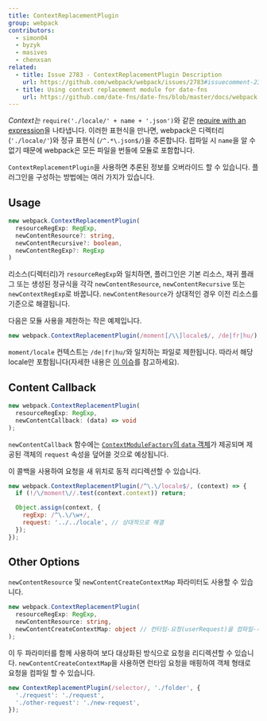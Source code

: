 ```yaml
---
title: ContextReplacementPlugin
group: webpack
contributors:
  - simon04
  - byzyk
  - masives
  - chenxsan
related:
  - title: Issue 2783 - ContextReplacementPlugin Description
    url: https://github.com/webpack/webpack/issues/2783#issuecomment-234137265
  - title: Using context replacement module for date-fns
    url: https://github.com/date-fns/date-fns/blob/master/docs/webpack.md
---
```


_Context는_ `require('./locale/' + name + '.json')`와 같은 [require with an expression](/guides/dependency-management/#require-with-expression)을 나타냅니다. 이러한 표현식을 만나면, webpack은 디렉터리 (`'./locale/'`)와 정규 표현식 (`/^.*\.json$/`)을 추론합니다. 컴파일 시 `name`을 알 수 없기 때문에 webpack은 모든 파일을 번들에 모듈로 포함합니다.

`ContextReplacementPlugin`을 사용하면 추론된 정보를 오버라이드 할 수 있습니다. 플러그인을 구성하는 방법에는 여러 가지가 있습니다.

## Usage

```typescript
new webpack.ContextReplacementPlugin(
  resourceRegExp: RegExp,
  newContentResource?: string,
  newContentRecursive?: boolean,
  newContentRegExp?: RegExp
)
```

리소스(디렉터리)가 `resourceRegExp`와 일치하면, 플러그인은 기본 리소스, 재귀 플래그 또는 생성된 정규식을 각각 `newContentResource`, `newContentRecursive` 또는 `newContextRegExp`로 바꿉니다. `newContentResource`가 상대적인 경우 이전 리소스를 기준으로 해결됩니다.

다음은 모듈 사용을 제한하는 작은 예제입니다.

```javascript
new webpack.ContextReplacementPlugin(/moment[/\\]locale$/, /de|fr|hu/);
```

`moment/locale` 컨텍스트는 `/de|fr|hu/`와 일치하는 파일로 제한됩니다. 따라서 해당 locale만 포함됩니다(자세한 내용은 [이 이슈](https://github.com/moment/moment/issues/2373)를 참고하세요).

## Content Callback

```typescript
new webpack.ContextReplacementPlugin(
  resourceRegExp: RegExp,
  newContentCallback: (data) => void
);
```

`newContentCallback` 함수에는 [`ContextModuleFactory`의 `data` 객체](/api/plugins/module-factories/)가 제공되며 제공된 객체의 `request` 속성을 덮어쓸 것으로 예상됩니다.

이 콜백을 사용하여 요청을 새 위치로 동적 리디렉션할 수 있습니다.

```javascript
new webpack.ContextReplacementPlugin(/^\.\/locale$/, (context) => {
  if (!/\/moment\//.test(context.context)) return;

  Object.assign(context, {
    regExp: /^\.\/\w+/,
    request: '../../locale', // 상대적으로 해결
  });
});
```

## Other Options

`newContentResource` 및 `newContentCreateContextMap` 파라미터도 사용할 수 있습니다.

```typescript
new webpack.ContextReplacementPlugin(
  resourceRegExp: RegExp,
  newContentResource: string,
  newContentCreateContextMap: object // 런타임-요청(userRequest)을 컴파일-시간-요청(request)으로 매핑
);
```

이 두 파라미터를 함께 사용하여 보다 대상화된 방식으로 요청을 리디렉션할 수 있습니다. `newContentCreateContextMap`을 사용하면 런타임 요청을 매핑하여 객체 형태로 요청을 컴파일 할 수 있습니다.

```javascript
new ContextReplacementPlugin(/selector/, './folder', {
  './request': './request',
  './other-request': './new-request',
});
```
